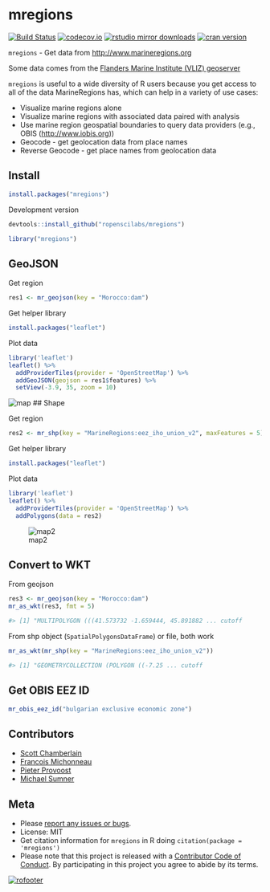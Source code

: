 mregions
========

[![Build Status](https://travis-ci.org/ropenscilabs/mregions.svg)](https://travis-ci.org/ropenscilabs/mregions)
[![codecov.io](https://codecov.io/github/ropenscilabs/mregions/coverage.svg?branch=master)](https://codecov.io/github/ropenscilabs/mregions?branch=master)
[![rstudio mirror downloads](http://cranlogs.r-pkg.org/badges/mregions?color=FAB657)](https://github.com/metacran/cranlogs.app)
[![cran version](http://www.r-pkg.org/badges/version/mregions)](https://cran.r-project.org/package=mregions)

`mregions` - Get data from <http://www.marineregions.org>

Some data comes from the [Flanders Marine Institute (VLIZ) geoserver](http://geo.vliz.be/geoserver/web/)

`mregions` is useful to a wide diversity of R users because you get access to all of the
data MarineRegions has, which can help in a variety of use cases:

* Visualize marine regions alone
* Visualize marine regions with associated data paired with analysis
* Use marine region geospatial boundaries to query data providers (e.g., OBIS (<http://www.iobis.org>))
* Geocode - get geolocation data from place names
* Reverse Geocode - get place names from geolocation data

## Install

```r
install.packages("mregions")
```

Development version

```r
devtools::install_github("ropenscilabs/mregions")
```

```r
library("mregions")
```

## GeoJSON

Get region

```r
res1 <- mr_geojson(key = "Morocco:dam")
```

Get helper library

```r
install.packages("leaflet")
```

Plot data

```r
library('leaflet')
leaflet() %>%
  addProviderTiles(provider = 'OpenStreetMap') %>%
  addGeoJSON(geojson = res1$features) %>%
  setView(-3.9, 35, zoom = 10)
```

![map](https://d17oy1vhnax1f7.cloudfront.net/items/023A1m1m413n20060T0M/Screen%20Shot%202016-12-07%20at%204.13.56%20PM.png)
## Shape

Get region

```r
res2 <- mr_shp(key = "MarineRegions:eez_iho_union_v2", maxFeatures = 5)
```

Get helper library

```r
install.packages("leaflet")
```

Plot data

```r
library('leaflet')
leaflet() %>%
  addProviderTiles(provider = 'OpenStreetMap') %>%
  addPolygons(data = res2)
```

![map2](https://d17oy1vhnax1f7.cloudfront.net/items/3Z1s1r45043Y3m2j0d0N/Screen%20Shot%202016-12-07%20at%204.14.53%20PM.png)

## Convert to WKT

From geojson

```r
res3 <- mr_geojson(key = "Morocco:dam")
mr_as_wkt(res3, fmt = 5)

#> [1] "MULTIPOLYGON (((41.573732 -1.659444, 45.891882 ... cutoff
```

From shp object (`SpatialPolygonsDataFrame`) or file, both work

```r
mr_as_wkt(mr_shp(key = "MarineRegions:eez_iho_union_v2"))

#> [1] "GEOMETRYCOLLECTION (POLYGON ((-7.25 ... cutoff
```

## Get OBIS EEZ ID

```r
mr_obis_eez_id("bulgarian exclusive economic zone")
```

## Contributors

* [Scott Chamberlain](https://github.com/sckott)
* [Francois Michonneau](https://github.com/fmichonneau)
* [Pieter Provoost](https://github.com/pieterprovoost)
* [Michael Sumner](https://github.com/mdsumner)

## Meta

* Please [report any issues or bugs](https://github.com/ropenscilabs/mregions/issues).
* License: MIT
* Get citation information for `mregions` in R doing `citation(package = 'mregions')`
* Please note that this project is released with a [Contributor Code of Conduct](CONDUCT.md). By participating in this project you agree to abide by its terms.

[![rofooter](http://ropensci.org/public_images/github_footer.png)](http://ropensci.org)
